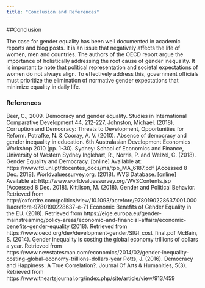```yaml
---
title: "Conclusion and References"
---
```



##Conclusion 

The case for gender equality has been well documented in academic reports and blog posts.  It is an issue that negatively affects the life of women, men and countries. The authors of the OECD report argue the importance of holistically  addressing the root cause of gender inequality. It is important to note that political representation and societal expectations of women do not always align. To effectively address this, government officials must prioritize the elimination of normative gender expectations that minimize equality in daily life. 


### References
Beer, C., 2009. Democracy and gender equality. Studies in International Comparative Development 44, 212-227.
Johnston, Michael. (2018). Corruption and Democracy: Threats to Development, Opportunities for Reform. 
Potrafke, N. & Cooray, A. V. (2010). Absence of democracy and gender inequality in education. 6th Australasian Development Economics Workshop 2010 (pp. 1-30). Sydney: School of Economics and Finance, University of Western Sydney
Inglehart, R., Norris, P. and Welzel, C. (2018). Gender Equality and Democracy. [online] Available at: https://www.fd.unl.pt/docentes_docs/ma/tpb_MA_6187.pdf [Accessed 8 Dec. 2018].
Worldvaluessurvey.org. (2018). WVS Database. [online] Available at: http://www.worldvaluessurvey.org/WVSContents.jsp [Accessed 8 Dec. 2018].
Kittilson, M. (2018). Gender and Political Behavior. Retrieved from http://oxfordre.com/politics/view/10.1093/acrefore/9780190228637.001.0001/acrefore-9780190228637-e-71
Economic Benefits of Gender Equality in the EU. (2018). Retrieved from https://eige.europa.eu/gender-mainstreaming/policy-areas/economic-and-financial-affairs/economic-benefits-gender-equality
(2018). Retrieved from https://www.oecd.org/dev/development-gender/SIGI_cost_final.pdf
McBain, S. (2014). Gender inequality is costing the global economy trillions of dollars a year. Retrieved from https://www.newstatesman.com/economics/2014/02/gender-inequality-costing-global-economy-trillions-dollars-year
Potts, J. (2016). Democracy and Happiness: A True Correlation?. Journal Of Arts & Humanities, 5(3). Retrieved from https://www.theartsjournal.org/index.php/site/article/view/913/459





